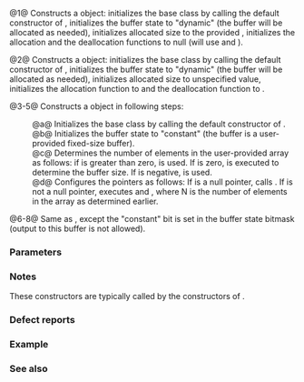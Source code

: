 {{cpp/io/strstreambuf/title|strstreambuf}}
{{cpp/io/strstreambuf/navbar}}
{{dcl begin}}
{{dcl rev multi|num=1|notes1={{mark deprecated c++98}}&lt;br&gt;{{mark until c++11}}|dcl1=
explicit strstreambuf( std::streamsize alsize = 0 );
|notes2={{mark life|since=c++11|removed=c++26}}|dcl2=
strstreambuf() : strstreambuf(0) {}
explicit strstreambuf( std::streamsize alsize );
}}
{{dcl|num=2|deprecated=c++98|removed=c++26|1=
strstreambuf( void* (*palloc)(std::size_t), void (*pfree)(void*) );
}}
{{dcl|num=3|deprecated=c++98|removed=c++26|1=
strstreambuf( char* gnext, std::streamsize n, char* pbeg = 0 );
}}
{{dcl|num=4|deprecated=c++98|removed=c++26|1=
strstreambuf( signed char* gnext, std::streamsize n, signed char* pbeg = 0 );
}}
{{dcl|num=5|deprecated=c++98|removed=c++26|1=
strstreambuf( unsigned char* gnext, std::streamsize n, unsigned char* pbeg = 0 );
}}
{{dcl|num=6|deprecated=c++98|removed=c++26|1=
strstreambuf( const char* gnext, std::streamsize n );
}}
{{dcl|num=7|deprecated=c++98|removed=c++26|1=
strstreambuf( const signed char* gnext, std::streamsize n );
}}
{{dcl|num=8|deprecated=c++98|removed=c++26|1=
strstreambuf( const unsigned char* gnext, std::streamsize n );
}}
{{dcl end}}

@1@ Constructs a {{tt|std::strstreambuf}} object: initializes the base class by calling the default constructor of {{lc|std::streambuf}}, initializes the buffer state to "dynamic" (the buffer will be allocated as needed), initializes allocated size to the provided {{c|alsize}}, initializes the allocation and the deallocation functions to null (will use {{c/core|new[]}} and {{c/core|delete[]}}).

@2@ Constructs a {{tt|std::strstreambuf}} object: initializes the base class by calling the default constructor of {{lc|std::streambuf}}, initializes the buffer state to "dynamic" (the buffer will be allocated as needed), initializes allocated size to unspecified value, initializes the allocation function to {{c|palloc}} and the deallocation function to {{c|pfree}}.

@3-5@ Constructs a {{tt|std::strstreambuf}} object in following steps:
:@a@ Initializes the base class by calling the default constructor of {{lc|std::streambuf}}.
:@b@ Initializes the buffer state to "constant" (the buffer is a user-provided fixed-size buffer).
:@c@ Determines the number of elements in the user-provided array as follows: if {{c|n}} is greater than zero, {{c|n}} is used. If {{c|n}} is zero, {{c|std::strlen(gnext)}} is executed to determine the buffer size. If {{c|n}} is negative, {{lc|INT_MAX}} is used.
:@d@ Configures the {{lc|std::basic_streambuf}} pointers as follows: If {{c|pbeg}} is a null pointer, calls {{c|setg(gnext, gnext, gnext + N)}}. If {{c|pbeg}} is not a null pointer, executes {{c|setg(gnext, gnext, pbeg)}} and {{c|setp(pbeg, pbeg + N)}}, where N is the number of elements in the array as determined earlier.

@6-8@ Same as {{c|strstreambuf((char*)gnext, n)}}, except the "constant" bit is set in the buffer state bitmask (output to this buffer is not allowed).

===Parameters===
{{par begin}}
{{par|alsize|the initial size of the dynamically allocated buffer}}
{{par|palloc|pointer to user-provided allocation function}}
{{par|pfree|pointer to user-provided deallocation function}}
{{par|gnext|pointer to the start of the get area in the user-provided array}}
{{par|pbeg|pointer to the start of the put area in the user-provided array}}
{{par|n|the number of bytes in the get area (if pbeg is null) or in the put area (if pbeg is not null) of the user-provided array}}
{{par end}}

===Notes===
These constructors are typically called by the constructors of {{c|std::strstream}}.

===Defect reports===
{{dr list begin}}
{{dr list item|paper=P0935R0|std=C++11|before=default constructor was explicit|after=made implicit}}
{{dr list end}}

===Example===
{{example
|code=
#include &lt;iostream&gt;
#include &lt;strstream&gt;

int main()
{
    std::strstreambuf dyn; // dynamic
    std::strstream dyn_s; // equivalent stream
    dyn_s &lt;&lt; 1.23 &lt;&lt; std::ends;
    std::cout &lt;&lt; dyn_s.str() &lt;&lt; '\n';
    dyn_s.freeze(false);

    char buf[10];
    std::strstreambuf user(buf, 10, buf); // user-provided output buffer
    std::ostrstream user_s(buf, 10); // equivalent stream
    user_s &lt;&lt; 1.23 &lt;&lt; std::ends;
    std::cout &lt;&lt; buf &lt;&lt; '\n';

    std::strstreambuf lit("1 2 3", 5); // constant
    std::istrstream lit_s("1 2 3"); // equivalent stream
    int i, j, k;
    lit_s &gt;&gt; i &gt;&gt; j &gt;&gt; k;
    std::cout &lt;&lt; i &lt;&lt; ' ' &lt;&lt; j &lt;&lt; ' ' &lt;&lt; k &lt;&lt; '\n';
}
|output=
1.23
1.23
1 2 3
}}

===See also===
{{dsc begin}}
{{dsc inc|cpp/io/strstream/dsc constructor|strstream}}
{{dsc end}}

{{langlinks|de|es|fr|it|ja|pt|ru|zh}}